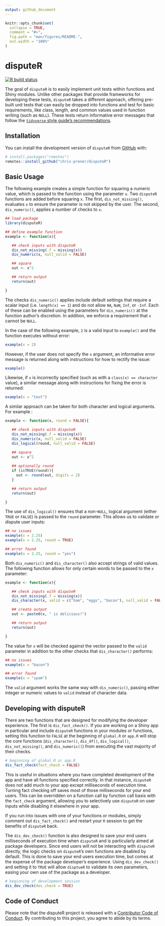 ```yaml
---
output: github_document
---
```


<!-- README.md is generated from README.Rmd. Please edit that file -->

```r
knitr::opts_chunk$set(
  collapse = TRUE,
  comment = "#>",
  fig.path = "man/figures/README-",
  out.width = "100%"
)
```

# disputeR

[![R build status](https://github.com/chris-prener/disputeR/workflows/R-CMD-check/badge.svg)](https://github.com/chris-prener/disputeR/actions)

The goal of `disputeR` is to easily implement unit tests within functions and Shiny modules. Unlike other packages that provide frameworks for developing these tests, `disputeR` takes a different approach, offering pre-built unit tests that can easily be dropped into functions and test for basic requirements, like class, length, and common values used in function writing (such as `NULL`). These tests return informative error messages that follow the [`tidyverse` style guide's recommendations](https://style.tidyverse.org/errors.html).

## Installation

You can install the development version of `disputeR` from [GitHub](https://github.com/) with:

``` r
# install.packages("remotes")
remotes::install_github("chris-prener/disputeR")
```

## Basic Usage

The following example creates a simple function for squaring a numeric value, which is passed to the function using the parameter `x`. Two `disputeR` functions are added before squaring `x`. The first, `dis_not_missing()`, evaluates `x` to ensure the parameter is not skipped by the user. The second, `dis_numeric()`, applies a number of checks to `x`.

```r
## load package
library(disputeR)

## define example function
example <- function(x){

   ## check inputs with disputeR
   dis_not_missing(.f = missing(x))
   dis_numeric(x, null_valid = FALSE)

   ## square
   out <- x^2

   ## return output
   return(out)

}
```

The checks `dis_numeric()` applies include default settings that require a scalar input (i.e. `length(x) == 1`) and do not allow `NA`, `NaN`, `Inf`, or `-Inf`. Each of these can be enabled using the parameters for `dis_numeric()` at the function author's discretion. In addition, we enforce a requirement that `x` cannot be `NULL`.

In the case of the following example, `2` is a valid input to `example()` and the function executes without error:

```r
example(x = 2)
```

However, if the user does not specify the `x` argument, an informative error message is returned along with instructions for how to rectify the issue:

```r
example()
```

Likewise, if `x` is incorrectly specified (such as with a `class(x) == character` value), a similar message along with instructions for fixing the error is returned:

```r
example(x = "test")
```

A similar approach can be taken for both character and logical arguments. For example :

```r
example <- function(x, round = FALSE){

   ## check inputs with disputeR
   dis_not_missing(.f = missing(x))
   dis_numeric(x, null_valid = FALSE)
   dis_logical(round, null_valid = FALSE)

   ## square
   out <- x^2
   
   ## optionally round
   if (isTRUE(round)){
     out <- round(out, digits = 2)
   }

   ## return output
   return(out)

}
```

The use of `dis_logical()` ensures that a non-`NULL`, logical argument (either `TRUE` or `FALSE`) is passed to the `round` parameter. This allows us to validate or dispute user inputs:

```r
## no issues
example(x = 2.25)
example(x = 2.25, round = TRUE)

## error found
example(x = 2.25, round = "yes")
```

Both `dis_numeric()` and `dis_character()` also accept strings of valid values. The following function allows for only certain words to be passed to the `x` parameter:

```r
example <- function(x){

   ## check inputs with disputeR
   dis_not_missing(.f = missing(x))
   dis_character(x, valid = c("ham", "eggs", "bacon"), null_valid = FALSE,)

   ## create output
   out <- paste0(x, " is delicious!")

   ## return output
   return(out)

}
```

The value for `x` will be checked against the vector passed to the `valid` parameter in addition to the other checks that `dis_character()` performs:

```r
## no issues
example(x = "bacon")

## error found
example(x = "spam")
```

The `valid` argument works the same way with `dis_numeric()`, passing either integer or numeric values to `valid` instead of character data.

## Developing with disputeR

There are two functions that are designed for modifying the developer experience. The first is `dis_fact_check()`. If you are working on a Shiny app in particular and include `disputeR` functions in your modules or functions, setting this function to `FALSE` at the beginning of `global.R` or `app.R` will stop the core functions (`dis_character()`, `dis_df()`, `dis_logical()`, `dis_not_missing()`, and `dis_numeric()`) from executing the vast majority of their checks. 

```r
# beginning of global.R or app.R
dis_fact_check(fact_check = FALSE)
```

This is useful in situations where you have completed development of the app and have all functions specified correctly. In that instance, `disputeR` does not add much to your app except milliseconds of execution time. Turning fact checking off saves most of those milliseconds for your end users. This can be overridden on a function call by function call basis with the `fact_check` argument, allowing you to selectively use `disputeR` on user inputs while disabling it elsewhere in your app.

If you run into issues with one of your functions or modules, simply comment out `dis_fact_check()` and restart your `R` session to get the benefits of `disputeR` back.

The `dis_dev_check()` function is also designed to save your end users milliseconds of execution time when `disputeR` and is particularly aimed at package developers. Since end users will not be interacting with `disputeR` directly, the logic checks on `disputeR`'s own functions are disabled by default. This is done to save your end users execution time, but comes at the expense of the package developer's experience. Using `dis_dev_check()` and setting it to `TRUE` will allow `disptueR` to validate its own parameters, easing your own use of the package as a developer.

```r
# beginning of development session
dis_dev_check(dev_check = TRUE)
```

## Code of Conduct
  
Please note that the disputeR project is released with a [Contributor Code of Conduct](https://contributor-covenant.org/version/2/1/CODE_OF_CONDUCT.html). By contributing to this project, you agree to abide by its terms.
